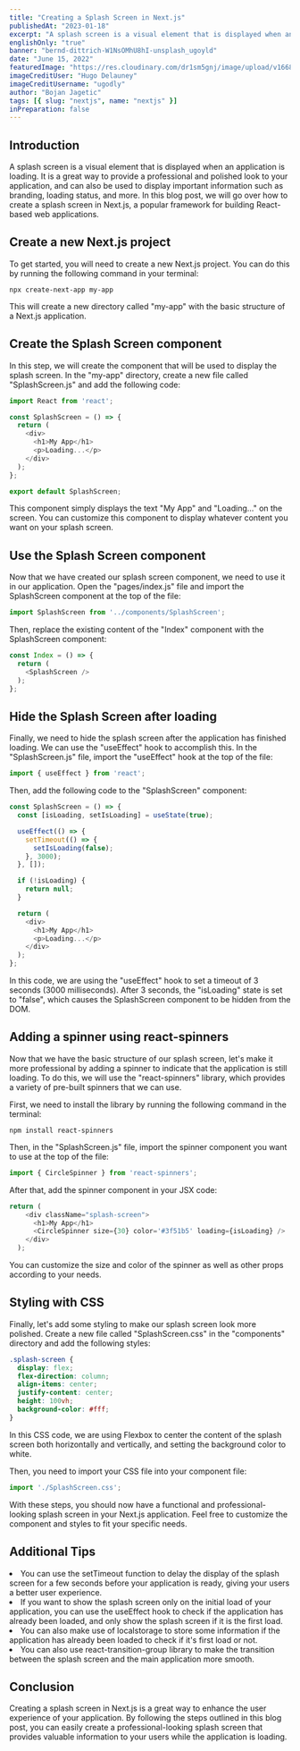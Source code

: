 ```yaml
---
title: "Creating a Splash Screen in Next.js"
publishedAt: "2023-01-18"
excerpt: "A splash screen is a visual element that is displayed when an application is loading. It is a great way to provide a professional and polished look to your application, and can also be used to display important information such as branding, loading status, and more."
englishOnly: "true"
banner: "bernd-dittrich-W1NsOMhU8hI-unsplash_ugoyld"
date: "June 15, 2022"
featuredImage: "https://res.cloudinary.com/dr1sm5gnj/image/upload/v1668795030/igutech/blogs/hugo-delauney-0RxFokMuY0k-unsplash_xs1xha.jpg"
imageCreditUser: "Hugo Delauney"
imageCreditUsername: "ugodly"
author: "Bojan Jagetic"
tags: [{ slug: "nextjs", name: "nextjs" }]
inPreparation: false
---
```


## Introduction

A splash screen is a visual element that is displayed when an application is loading. It is a great way to provide a professional and polished look to your application, and can also be used to display important information such as branding, loading status, and more. In this blog post, we will go over how to create a splash screen in Next.js, a popular framework for building React-based web applications.

## Create a new Next.js project

To get started, you will need to create a new Next.js project. You can do this by running the following command in your terminal:

```shell
npx create-next-app my-app
```

This will create a new directory called "my-app" with the basic structure of a Next.js application.


## Create the Splash Screen component

In this step, we will create the component that will be used to display the splash screen. In the "my-app" directory, create a new file called "SplashScreen.js" and add the following code:

```javascript
import React from 'react';

const SplashScreen = () => {
  return (
    <div>
      <h1>My App</h1>
      <p>Loading...</p>
    </div>
  );
};

export default SplashScreen;
```

This component simply displays the text "My App" and "Loading..." on the screen. You can customize this component to display whatever content you want on your splash screen.


## Use the Splash Screen component

Now that we have created our splash screen component, we need to use it in our application. Open the "pages/index.js" file and import the SplashScreen component at the top of the file:

```javascript
import SplashScreen from '../components/SplashScreen';
```

Then, replace the existing content of the "Index" component with the SplashScreen component:

```javascript
const Index = () => {
  return (
    <SplashScreen />
  );
};
```



## Hide the Splash Screen after loading

Finally, we need to hide the splash screen after the application has finished loading. We can use the "useEffect" hook to accomplish this. In the "SplashScreen.js" file, import the "useEffect" hook at the top of the file:

```javascript
import { useEffect } from 'react';
```

Then, add the following code to the "SplashScreen" component:

```javascript
const SplashScreen = () => {
  const [isLoading, setIsLoading] = useState(true);

  useEffect(() => {
    setTimeout(() => {
      setIsLoading(false);
    }, 3000);
  }, []);

  if (!isLoading) {
    return null;
  }

  return (
    <div>
      <h1>My App</h1>
      <p>Loading...</p>
    </div>
  );
};
```

In this code, we are using the "useEffect" hook to set a timeout of 3 seconds (3000 milliseconds). After 3 seconds, the "isLoading" state is set to "false", which causes the SplashScreen component to be hidden from the DOM.


## Adding a spinner using react-spinners

Now that we have the basic structure of our splash screen, let's make it more professional by adding a spinner to indicate that the application is still loading. To do this, we will use the "react-spinners" library, which provides a variety of pre-built spinners that we can use.

First, we need to install the library by running the following command in the terminal:

```shell
npm install react-spinners
```

Then, in the "SplashScreen.js" file, import the spinner component you want to use at the top of the file:

```javascript
import { CircleSpinner } from 'react-spinners';
```

After that, add the spinner component in your JSX code:

```javascript
return (
    <div className="splash-screen">
      <h1>My App</h1>
      <CircleSpinner size={30} color='#3f51b5' loading={isLoading} />
    </div>
  );
```

You can customize the size and color of the spinner as well as other props according to your needs.

## Styling with CSS

Finally, let's add some styling to make our splash screen look more polished. Create a new file called "SplashScreen.css" in the "components" directory and add the following styles:

```css
.splash-screen {
  display: flex;
  flex-direction: column;
  align-items: center;
  justify-content: center;
  height: 100vh;
  background-color: #fff;
}
```

In this CSS code, we are using Flexbox to center the content of the splash screen both horizontally and vertically, and setting the background color to white.

Then, you need to import your CSS file into your component file:

```javascript
import './SplashScreen.css';
```

With these steps, you should now have a functional and professional-looking splash screen in your Next.js application. Feel free to customize the component and styles to fit your specific needs.


## Additional Tips

<LgList>
<li>You can use the setTimeout function to delay the display of the splash screen for a few seconds before your application is ready, giving your users a better user experience.</li>
<li>If you want to show the splash screen only on the initial load of your application, you can use the useEffect hook to check if the application has already been loaded, and only show the splash screen if it is the first load.</li>
<li>You can also make use of localstorage to store some information if the application has already been loaded to check if it's first load or not.</li>
<li>You can also use react-transition-group library to make the transition between the splash screen and the main application more smooth.</li>
</LgList>

## Conclusion
 
 Creating a splash screen in Next.js is a great way to enhance the user experience of your application. By following the steps outlined in this blog post, you can easily create a professional-looking splash screen that provides valuable information to your users while the application is loading.
